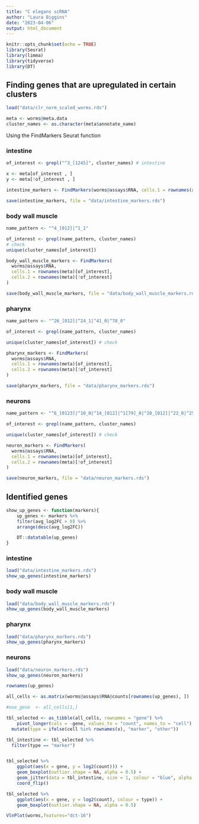 ```yaml
---
title: "C elegans scRNA"
author: "Laura Biggins"
date: "2023-04-06"
output: html_document
---
```


```r
knitr::opts_chunk$set(echo = TRUE)
library(Seurat)
library(limma)
library(tidyverse)
library(DT)
```

## Finding genes that are upregulated in certain clusters


```r
load("data/clr_norm_scaled_worms.rds")

meta <- worms@meta.data
cluster_names <- as.character(meta$annotate_name)
```


Using the FindMarkers Seurat function

### intestine

```r
of_interest <- grepl("^3_[1245]", cluster_names) # intestine

x <- meta[of_interest , ]
y <- meta[!of_interest , ]

intestine_markers <- FindMarkers(worms@assays$RNA, cells.1 = rownames(x), cells.2 = rownames(y))

save(intestine_markers, file = "data/intestine_markers.rds")
```

### body wall muscle

```r
name_pattern <- "^4_[012]|^1_1"

of_interest <- grepl(name_pattern, cluster_names)
# check
unique(cluster_names[of_interest])

body_wall_muscle_markers <- FindMarkers(
  worms@assays$RNA, 
  cells.1 = rownames(meta)[of_interest], 
  cells.2 = rownames(meta)[!of_interest]
)

save(body_wall_muscle_markers, file = "data/body_wall_muscle_markers.rds")
```

### pharynx

```r
name_pattern <- "^26_[012]|^24_1|^41_0|^78_0"

of_interest <- grepl(name_pattern, cluster_names)

unique(cluster_names[of_interest]) # check

pharynx_markers <- FindMarkers(
  worms@assays$RNA, 
  cells.1 = rownames(meta)[of_interest], 
  cells.2 = rownames(meta)[!of_interest]
)

save(pharynx_markers, file = "data/pharynx_markers.rds")
```

### neurons

```r
name_pattern <- "^6_[0123]|^10_0|^14_[012]|^1[79]_0|^20_[012]|^22_0|^25_[01]|^2[89]_0|^32_0|^35[01234]|^36_[023]|^39_[0123]|^44_[01]|^46_0|^47_[01]|^4[89]_0|^5[01245]_0|^51_1|^6[1235689]_0|^70_[01]|^7[1234567]_0|^8[0134567]_0|^9[01234789]_0|^10[01346789]_0|^11[1234578]_0|^12[0123789]_0|^13[012345678]_0|^14[0245]_0"

of_interest <- grepl(name_pattern, cluster_names)

unique(cluster_names[of_interest]) # check

neuron_markers <- FindMarkers(
  worms@assays$RNA, 
  cells.1 = rownames(meta)[of_interest], 
  cells.2 = rownames(meta)[!of_interest]
)

save(neuron_markers, file = "data/neuron_markers.rds")
```


## Identified genes

```r
show_up_genes <- function(markers){
	up_genes <- markers %>%
  	filter(avg_log2FC > 0) %>%
  	arrange(desc(avg_log2FC)) 

	DT::datatable(up_genes)
}
```


### intestine

```r
load("data/intestine_markers.rds")
show_up_genes(intestine_markers)
```

### body wall muscle

```r
load("data/body_wall_muscle_markers.rds")
show_up_genes(body_wall_muscle_markers)
```


### pharynx

```r
load("data/pharynx_markers.rds")
show_up_genes(pharynx_markers)
```


### neurons

```r
load("data/neuron_markers.rds")
show_up_genes(neuron_markers)
```














```r
rownames(up_genes)

all_cells <- as.matrix(worms@assays$RNA@counts[rownames(up_genes), ])

#one_gene  <- all_cells[1,]

tbl_selected <- as_tibble(all_cells, rownames = "gene") %>%
	pivot_longer(cols = -gene, values_to = "count", names_to = "cell") %>%
  mutate(type = ifelse(cell %in% rownames(x), "marker", "other"))

tbl_intestine <- tbl_selected %>%
  filter(type == "marker")


tbl_selected %>%
	ggplot(aes(x = gene, y = log2(count))) +
	geom_boxplot(outlier.shape = NA, alpha = 0.5) +
	geom_jitter(data = tbl_intestine, size = 1, colour = "blue", alpha = 0.5, width = 0.2, height = 0) +
	coord_flip()

tbl_selected %>%
	ggplot(aes(x = gene, y = log2(count), colour = type)) +
	geom_boxplot(outlier.shape = NA, alpha = 0.5)

VlnPlot(worms,features="dct-16")

```








